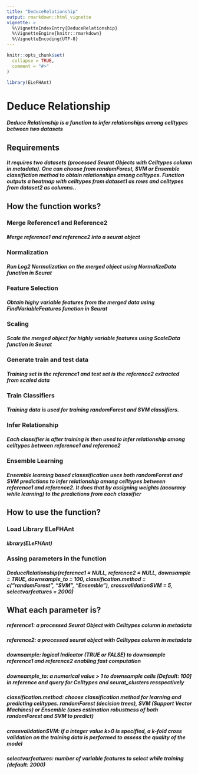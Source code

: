 ```yaml
---
title: "DeduceRelationship"
output: rmarkdown::html_vignette
vignette: >
  %\VignetteIndexEntry{DeduceRelationship}
  %\VignetteEngine{knitr::rmarkdown}
  %\VignetteEncoding{UTF-8}
---
```


```r
knitr::opts_chunk$set(
  collapse = TRUE,
  comment = "#>"
)
```

```r
library(ELeFHAnt)
```
# Deduce Relationship
##### Deduce Relationship is a function to infer relationships among celltypes between two datasets

## Requirements
##### It requires two datasets (processed Seurat Objects with Celltypes column in metadata). One can choose from randomForest, SVM or Ensemble classifiction method to obtain relationships among celltypes. Function outputs a heatmap with celltypes from dataset1 as rows and celltypes from dataset2 as columns..

## How the function works?
### Merge Reference1 and Reference2
##### Merge reference1 and reference2 into a seurat object
### Normalization
##### Run Log2 Normalization on the merged object using NormalizeData function in Seurat
### Feature Selection
##### Obtain highy variable features from the merged data using FindVariableFeatures function in Seurat
### Scaling
##### Scale the merged object for highly variable features using ScaleData function in Seurat
### Generate train and test data
##### Training set is the reference1 and test set is the reference2 extracted from scaled data
### Train Classifiers
##### Training data is used for training randomForest and SVM classifiers.
### Infer Relationship
##### Each classifier is after training is then used to infer relationship among celltypes between reference1 and reference2
### Ensemble Learning
##### Ensemble learning based classsification uses both randomForest and SVM predictions to infer relationship among celltypes between reference1 and reference2. It does that by assigning weights (accuracy while learning) to the predictions from each classifier

## How to use the function?
### Load Library ELeFHAnt
##### library(ELeFHAnt)
### Assing parameters in the function
##### DeduceRelationship(reference1 = NULL, reference2 = NULL, downsample = TRUE, downsample_to = 100, classification.method = c("randomForest", "SVM", "Ensemble"), crossvalidationSVM = 5, selectvarfeatures = 2000)
## What each parameter is?
##### reference1: a processed Seurat Object with Celltypes column in metadata
##### reference2: a processed seurat object with Celltypes column in metadata
##### downsample: logical Indicator (TRUE or FALSE) to downsample reference1 and reference2 enabling fast computation
##### downsample_to: a numerical value > 1 to downsample cells [Default: 100] in reference and query for Celltypes and seurat_clusters resspectively
##### classification.method: choose classification method for learning and predicting celltypes. randomForest (decision trees), SVM (Support Vector Machines) or Ensemble (uses estimation robustness of both randomForest and SVM to predict)
##### crossvalidationSVM: if a integer value k>0 is specified, a k-fold cross validation on the training data is performed to assess the quality of the model
##### selectvarfeatures: number of variable features to select while training (default: 2000)
